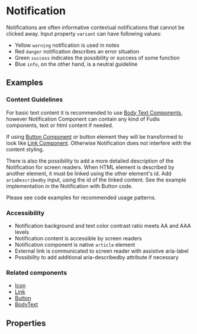 
<Meta title="Components/Notification" />

# Notification

Notifications are often informative contextual notifications that cannot be clicked away. Input property `variant` can have following values:

- Yellow `warning` notification is used in notes
- Red `danger` notification describes an error situation
- Green `success` indicates the possibility or success of some function
- Blue `info`, on the other hand, is a neutral guideline

## Examples

<Canvas of={NotificationStories.AllVariants} />

### Content Guidelines

For basic text content it is recommended to use [Body Text Components](/docs/components-typography-body-text--documentation),
however Notification Component can contain any kind of Fudis components, text or html content if needed.

If using [Button Component](/docs/components-button--documentation) or button element they will be transformed to look like
[Link Component](/docs/components-link--documentation). Otherwise Notification does not interfere with the content styling.

There is also the possibility to add a more detailed description of the Notification for screen readers. When HTML element is described by another element, it must be linked using the other element's id.
Add `ariaDescribedby` input, using the id of the linked content. See the example implementation in the Notification with Button code.

Please see code examples for recommended usage patterns.

<Canvas of={NotificationStories.ExampleWithMultipleChildComponents} />

<Canvas of={NotificationStories.ExampleWithExternalLinkAndButton} />

### Accessibility

- Notification background and text color contrast ratio meets AA and AAA levels
- Notification content is accessible by screen readers
- Notification component is native `article` element
- External link is communicated to screen reader with assistive aria-label
- Possibility to add additional aria-describedby attribute if necessary

### Related components

- [Icon](/docs/components-icon--documentation)
- [Link](/docs/components-link--documentation)
- [Button](/docs/components-button--documentation)
- [BodyText](/docs/components-typography-body-text--documentation)

## Properties

<ArgTypes of={NotificationComponent} exclude={notificationArgsTableExclude} />
